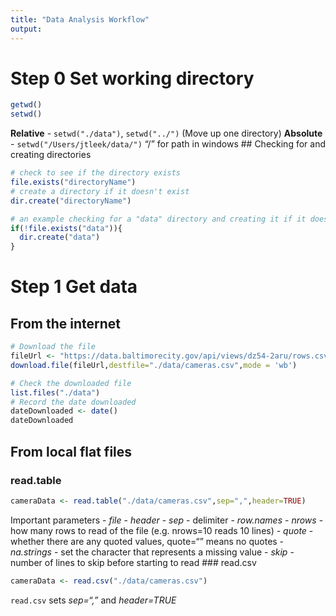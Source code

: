 ```yaml
---
title: "Data Analysis Workflow"
output:
---
```

# Step 0 Set working directory
```r
getwd()
setwd()
```
**Relative** - `setwd("./data")`, `setwd("../")` (Move up one directory)
**Absolute** - `setwd("/Users/jtleek/data/")` "/" for path in windows
## Checking for and creating directories
```r
# check to see if the directory exists
file.exists("directoryName") 
# create a directory if it doesn't exist
dir.create("directoryName") 

# an example checking for a "data" directory and creating it if it doesn't exist
if(!file.exists("data")){
  dir.create("data")
}
```
# Step 1 Get data
## From the internet
```r
# Download the file
fileUrl <- "https://data.baltimorecity.gov/api/views/dz54-2aru/rows.csv?accessType=DOWNLOAD"
download.file(fileUrl,destfile="./data/cameras.csv",mode = 'wb')

# Check the downloaded file
list.files("./data")
# Record the date downloaded
dateDownloaded <- date()
dateDownloaded
```
## From local flat files
### read.table
```r
cameraData <- read.table("./data/cameras.csv",sep=",",header=TRUE)
```
Important parameters
- *file*
- *header*
- *sep* - delimiter
- *row.names*
- *nrows* - how many rows to read of the file (e.g. nrows=10 reads 10 lines)
- *quote* - whether there are any quoted values, quote="" means no quotes
- *na.strings* - set the character that represents a missing value
- *skip* - number of lines to skip before starting to read
### read.csv
```r
cameraData <- read.csv("./data/cameras.csv")
```
`read.csv` sets *sep=","* and *header=TRUE*
